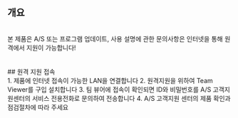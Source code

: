 ## 개요
<br/>
본 제품은 A/S 또는 프로그램 업데이트, 사용 설명에 관한 문의사항은 인터넷을 통해 원격에서 지원이 가능합니다!
<br/>
<br/>
<br/>
## 원격 지원 접속
<br/>
1. 제품에 인터넷 접속이 가능한 LAN을 연결합니다
2. 원격지원을 위하여 Team Viewer를 구입 설치합니다
3. 팀 뷰어에 접속이 확인되면 ID와 비밀번호를 A/S 고객지원센터의 서비스 전용전화로 문의하여 전송합니다
4. A/S 고객지원 센터의 제품 확인과 점검절차에 따라 주세요
<br/>
<br/>
<br/>